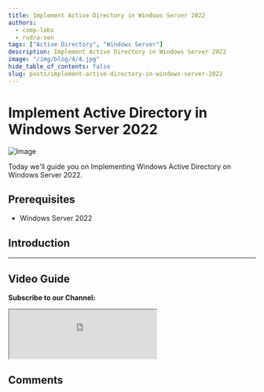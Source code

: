 ```yaml
---
title: Implement Active Directory in Windows Server 2022
authors:
  - comp-labs
  - rudra-sen
tags: ["Active Directory", "Windows Server"]
description: Implement Active Directory in Windows Server 2022
image: "/img/blog/4/4.jpg"
hide_table_of_contents: false
slug: posts/implement-active-directory-in-windows-server-2022
---
```



# Implement Active Directory in Windows Server 2022

![Image](/img/blog/4/4.jpg)

Today we'll guide you on Implementing Windows Active Directory on Windows Server 2022.

<!-- truncate -->

## Prerequisites

- Windows Server 2022

## Introduction

---

## Video Guide

**Subscribe to our Channel:**

<iframe
  src="https://complabs.in/html/subscribe.html"
  title="Subscribe Comp Labs"
  height="100"
></iframe>

## Comments

<Giscus
  id="comments"
  repo="Comp-Labs/comp-labs-website"
  repoId="R_kgDOGaLmeA"
  category="General"
  categoryId="DIC_kwDOGaLmeM4CBAA6"
  mapping="title"
  term="Comments"
  reactionsEnabled="1"
  emitMetadata="0"
  inputPosition="top"
  theme="preferred_color_scheme"
  lang="en"
  loading="lazy"
/>
